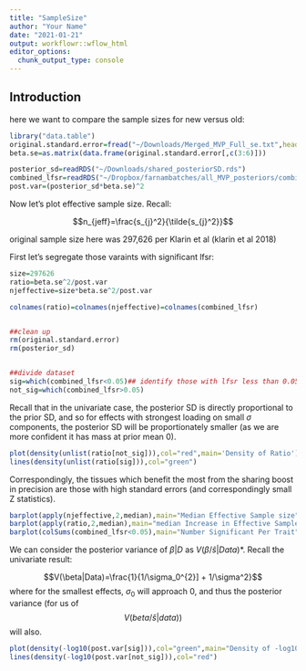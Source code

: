 ```yaml
---
title: "SampleSize"
author: "Your Name"
date: "2021-01-21"
output: workflowr::wflow_html
editor_options:
  chunk_output_type: console
---
```


## Introduction

here we want to compare the sample sizes for new versus old:


```r
library("data.table")
original.standard.error=fread("~/Downloads/Merged_MVP_Full_se.txt",header = F)
beta.se=as.matrix(data.frame(original.standard.error[,c(3:6)]))

posterior_sd=readRDS("~/Downloads/shared_posteriorSD.rds")
combined_lfsr=readRDS("~/Dropbox/farnambatches/all_MVP_posteriors/combined_lfsr_MVP.rds")
post.var=(posterior_sd*beta.se)^2
```


Now let's plot effective sample size. Recall:

$$n_{jeff}=\frac{s_{j}^2}{\tilde{s_{j}^2}}$$

original sample size here was 297,626 per Klarin et al (klarin et al 2018)

First let's segregate those varaints with significant lfsr:

```r
size=297626
ratio=beta.se^2/post.var
njeffective=size*beta.se^2/post.var

colnames(ratio)=colnames(njeffective)=colnames(combined_lfsr)


##clean up
rm(original.standard.error)
rm(posterior_sd)


##divide dataset
sig=which(combined_lfsr<0.05)## identify those with lfsr less than 0.05 in at least one subgroup
not_sig=which(combined_lfsr>0.05)


```              
Recall that in the univariate case, the posterior SD is directly proportional to the prior SD, and so for effects with strongest loading on small $\sigma$ components, the posterior SD will be proportionately smaller (as we are more confident it has mass at prior mean 0).


```r
plot(density(unlist(ratio[not_sig])),col="red",main='Density of Ratio')
lines(density(unlist(ratio[sig])),col="green")
```

Correspondingly, the tissues which benefit the most from the sharing boost in precision are those with high standard errors (and correspondingly small Z statistics).

```r
barplot(apply(njeffective,2,median),main="Median Effective Sample size")
barplot(apply(ratio,2,median),main="median Increase in Effective Sample Size")
barplot(colSums(combined_lfsr<0.05),main="Number Significant Per Trait")
```

We can consider the posterior variance of $\beta|D$ as $V(\beta/\hat{s}|Data)$*\hat{s}. Recall the univariate result:

$$V(\beta|Data)=\frac{1}{1/\sigma_0^{2}] + 1/\sigma^2}$$ where for the smallest effects, $\sigma_0$ will approach 0, and thus the posterior variance (for us of $$V(beta/\hat{s}|data))$$ will also.

```r

plot(density(-log10(post.var[sig])),col="green",main="Density of -log10 V(\beta|data)")
lines(density(-log10(post.var[not_sig])),col="red")
```